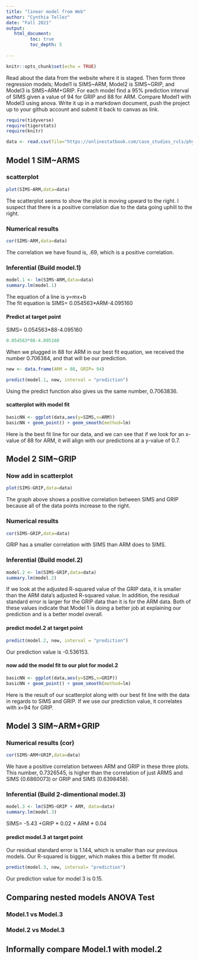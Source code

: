 ```yaml
---
title: "linear model from Web"
author: "Cynthia Tellez"
date: "Fall 2021"
output:
   html_document:
         toc: true
         toc_depth: 5
        
---
```


```r
knitr::opts_chunk$set(echo = TRUE)
```

Read about the data from the website where it is staged.  Then form three regression models; Model1 is SIMS~ARM, Model2 is SIMS~GRIP, and Model3 is SIMS~ARM+GRIP. For each model find a 95% prediction interval of SIMS given a value of 94  for GRIP and 88 for ARM. Compare Model1 with Model3 using anova. Write it up in a markdown document, push the project up to your github account and submit it back to canvas as link. 

 


```r
require(tidyverse)
require(tigerstats)
require(knitr)

```

```r
data <- read.csv(file="https://onlinestatbook.com/case_studies_rvls/physical_strength/data.txt",sep="",header=TRUE)  

```

## Model 1 SIM~ARMS

### scatterplot
```r
plot(SIMS~ARM,data=data)
```

The scatterplot seems to show the plot is moving upward to the right. I suspect that there is a positive correlation due to the data going uphill to the right. 

### Numerical results

```r
cor(SIMS~ARM,data=data)
```

The correlation we have found is, .69, which is a positive correlation.  

### Inferential  (Build model.1)

```r
model.1 <- lm(SIMS~ARM,data=data)
summary.lm(model.1)
```

The equation of a line is y=mx+b  
The fit equation is SIMS= 0.054563*ARM-4.095160

#### Predict at target point

SIMS= 0.054563*88-4.095160
```r
0.054563*88-4.095160
```
 
 When we plugged in 88 for ARM in our best fit equation, we received the number 0.706384, and that will be our prediction.
 
```r
new <- data.frame(ARM = 88, GRIP= 94)
```
```r
predict(model.1, new, interval = "prediction")
```

Using the predict function also gives us the same number, 0.7063836.

#### scatterplot with model fit

```r
basicNN <- ggplot(data,aes(y=SIMS,x=ARM))
basicNN + geom_point() + geom_smooth(method=lm)
```

Here is the best fit line for our data, and we can see that if we look for an x-value of 88 for ARM, it will align with our predictions at a y-value of 0.7.
  
## Model 2 SIM~GRIP

### Now add in scatterplot

```r
plot(SIMS~GRIP,data=data)
```

The graph above shows a positive correlation between SIMS and GRIP because all of the data points increase to the right. 

### Numerical results 

```r
cor(SIMS~GRIP,data=data)
```

GRIP has a smaller correlation with SIMS than ARM does to SIMS. 

### Inferential  (Build model.2)

```r
model.2 <- lm(SIMS~GRIP,data=data)
summary.lm(model.2)
```
  
If we look at the adjusted R-squared value of the GRIP data, it is smaller than the ARM data's adjusted R-squared value. In addition, the residual standard error is larger for the GRIP data than it is for the ARM data. Both of these values indicate that Model 1 is doing a better job at explaining our prediction and is a better model overall.

#### predict model.2 at target point

```r
predict(model.2, new, interval = "prediction")
```

Our prediction value is -0.536153.

#### now add the model fit to our plot for model.2

```r
basicNN <- ggplot(data,aes(y=SIMS,x=GRIP))
basicNN + geom_point() + geom_smooth(method=lm)
```

Here is the result of our scatterplot along with our best fit line with the data in regards to SIMS and GRIP. If we use our prediction value, it correlates with x=94 for GRIP.

## Model 3 SIM~ARM+GRIP

### Numerical results (cor)

```r
cor(SIMS~ARM+GRIP,data=data)
```

We have a positive correlation between ARM and GRIP in these three plots. This number, 0.7326545, is higher than the correlation of just ARMS and SIMS (0.6860073) or GRIP and SIMS (0.6398458).

### Inferential  (Build 2-dimentional model.3)

```r
model.3 <- lm(SIMS~GRIP + ARM, data=data)
summary.lm(model.3)
```

SIMS= -5.43 +GRIP * 0.02 + ARM * 0.04 

#### predict model.3 at target point
  
Our residual standard error is 1.144, which is smaller than our previous models. Our R-squared is bigger, which makes this a better fit model.

```r
predict(model.3, new, interval= "prediction")
```

Our prediction value for model 3 is 0.15.

## Comparing nested models ANOVA Test

### Model.1 vs Model.3
### Model.2 vs Model.3

## Informally compare Model.1 with model.2

